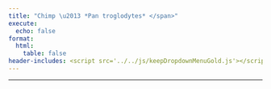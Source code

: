 ```yaml
---
title: "Chimp \u2013 *Pan troglodytes* </span>"
execute:
  echo: false
format:
  html:
    table: false
header-includes: <script src='../../js/keepDropdownMenuGold.js'></script>
---
```


***

```{=html}
<!-- Injected automatically via Jinja -->
 <link rel="stylesheet" href="https://cdn.datatables.net/1.13.6/css/jquery.dataTables.min.css">
<link rel="stylesheet" href="https://cdn.datatables.net/buttons/2.4.1/css/buttons.dataTables.min.css">
<link rel="stylesheet" href="https://cdn.datatables.net/responsive/2.5.0/css/responsive.dataTables.min.css">
<link rel="stylesheet" href="https://cdn.datatables.net/select/1.7.0/css/select.dataTables.min.css">

<style>
    .dt-buttons {
        position: relative;
        z-index: 2; /* Your original value */
    }
    
    .dt-button-collection {
        z-index: 101; /* Your original value */
    }
    
    /* Mobile-only fixes for button collection */
    @media (max-width: 768px) {
        .dt-button-collection {
            z-index: 9999 !important;
            position: fixed !important;
            top: 10% !important; /* Move down from top to prevent cutting */
            left: 50% !important;
            transform: translateX(-50%) !important; /* Only horizontal centering */
            max-height: 80vh !important;
            max-width: 95vw !important;
            overflow-y: auto !important;
            box-shadow: 0 4px 12px rgba(0,0,0,0.15) !important;
            border-radius: 4px !important;
        }
        
        /* Ensure DataTable wrapper doesn't clip the dropdown */
        .dataTables_wrapper {
            overflow: visible !important;
        }
        
        /* Center-align and make buttons wrap properly */
        .dataTables_wrapper .dt-buttons {
            float: none !important;
            display: flex !important;
            flex-wrap: wrap !important;
            justify-content: center !important; /* Center align buttons */
            gap: 5px !important;
            width: 100% !important;
            max-width: 100% !important;
            overflow: visible !important;
        }
        
        /* Make individual buttons responsive */
        .dt-buttons .dt-button {
            flex: 0 1 auto !important;
            min-width: 0 !important;
            white-space: nowrap !important;
            font-size: 0.8rem !important;
            padding: 0.3rem 0.5rem !important;
        }
        
        .selection-counter {
            float: right;
            display: block;
            margin: 10px 10px 10px 0;
            text-align: right;
        }
    }
    
    /* Your existing styles with z-index adjustments */
    :root {
        --table-underline-offset: 1px;
        --table-underline-thickness: 1px;
        --table-line-height: 1.1;
    }
    
    table.dataTable {
        --underline-offset: var(--table-underline-offset);
        --underline-thickness: var(--table-underline-thickness);
        line-height: var(--table-line-height);
    }
    
    table.dataTable thead th {
        font-size: 90% !important;
    }
    
    table.dataTable tbody td {
        font-size: 90% !important;
    }
    
    table.dataTable.compact tbody td {
        padding-top: 5px !important;
        padding-bottom: 5px !important;
    }
    
    input[type="text"]::placeholder {
        font-style: italic;
        font-size: 80%;
    }
    
    .dataTables_wrapper .dataTables_info {
        font-weight: bold;
        margin-left: 0px !important;
        padding-top: 8px !important;
        clear: none !important;
    }
    
    .dataTables_wrapper .dt-buttons {
        float: left !important;
    }
    
    #top_info_display {
        float: none !important;
        text-align: right;
    }
    
    .selection-counter {
        color: #1f4eb6;
        font-weight: bold;
        font-size: 80%;
        float: right;
        margin-top: 8px;
        margin-right: 0px;
        padding: 5px 10px;
        background: #f9f9f9;
        border: 1px solid #ddd;
        border-radius: 4px;
        clear: right;
        text-align: right;
    }
    
    @media (max-width: 768px) {
        .selection-counter {
            float: right;
            display: block;
            margin: 10px 10px 10px 0;
            text-align: right;
        }
    }
    
    .top-controls-container {
        display: flex;
        align-items: center;
        justify-content: space-between;
        width: 100%;
        margin-bottom: 10px;
    }
    
    .buttons-container {
        display: flex;
        align-items: center;
        gap: 5px;
        flex-wrap: wrap;
    }
    
    @media (max-width: 768px) {
        .top-controls-container {
            flex-direction: column;
            align-items: flex-start;
            gap: 10px;
        }
    }
    
    .dataTables_wrapper .dt-layout-row.dt-layout-top .dt-layout-cell.dt-start {
        display: flex;
        align-items: center;
        flex-wrap: wrap;
        gap: 2px;
    }
    
    .custom-info-container {
        display: inline-flex;
        align-items: center;
        gap: 5px;
    }
    
    .custom-info-container .fa-solid {
        font-size: 1em;
        color: darkgreen;
    }
    
    .dataTables_wrapper .dt-buttons {
        display: inline-flex;
        gap: 5px;
    }
    
    /* Checkbox styles remain the same */
    table.dataTable tbody tr.selected td.select-checkbox::after {
        content: '✓';
        font-size: 0.8rem;
        color: #333;
        font-weight: bold;
        position: absolute;
        top: 50%;
        left: 50%;
        transform: translate(-50%, -50%);
        line-height: 1;
        pointer-events: none;
    }
    
    table.dataTable.compact>tbody>tr.selected>td.select-checkbox:after, 
    table.dataTable.compact>tbody>tr.selected>th.select-checkbox:after{
        margin-top: -0.025rem;
        margin-left: -0.05rem;
    }
    
    table.dataTable td.select-checkbox::before {
        position: relative;
    }
    
    table.dataTable td.select-checkbox {
        text-align: center;
        vertical-align: middle;
        padding: 0.5rem;
        width: 3.5rem;
        min-width: 2.5rem;
        position: relative;
    }
    
    table.dataTable tbody tr.selected td.select-checkbox::before {
        background: #f0f8ff;
        border-color: #337ab7;
    }
    
    table.dataTable.compact>tbody>tr>td.select-checkbox:before,
    table.dataTable.compact>tbody>tr>th.select-checkbox:before {
        margin-top: -0.3rem;
    }
    
    @media (max-width: 768px) {
        table.dataTable td.select-checkbox {
            padding: 0.25rem;
            width: 2rem;
            min-width: 1.5rem;
        }
    
        table.dataTable td.select-checkbox::before {
            width: 0.8rem;
            height: 0.8rem;
        }
        
        table.dataTable.compact>tbody>tr>td.select-checkbox:before,
        table.dataTable.compact>tbody>tr>th.select-checkbox:before {
            margin-top: -0.4rem;
        }
    
        table.dataTable tbody tr.selected td.select-checkbox::after {
            font-size: 0.7rem;
        }
    }
    
    /* Additional mobile fix for very small screens */
    @media (max-width: 480px) {
        .selection-counter {
            float: left;
            display: block;
            text-align: left;
            margin: 0 0 5px 0 !important;
        }
         .dt-button-collection {
            z-index: 10000 !important;
            position: fixed !important;
            max-width: 90vw; /* Prevent it from being too wide */
        }
        
    /* Make individual buttons full width on very small screens */
        .buttons-container {
            flex-direction: column; !important;
            width: 100%; /* Take full width */
            gap: 5px;
        }
        
        .dt-buttons {
            width: 100% !important; /* Full width for button container */
            display: flex !important;
            flex-direction: column !important; /* Stack buttons vertically */
            gap: 5px;
        }
        
        .dt-button {
            width: 100% !important; /* Each button takes full width */
            box-sizing: border-box;
            white-space: nowrap !important;
        }
        
        table.dataTable td.select-checkbox {
            padding: 0.2rem;
            width: 1.5rem;
            min-width: 1.2rem;
        }
    
        table.dataTable td.select-checkbox::before {
            width: 0.5rem;
            height: 0.5rem;
        }
    
        table.dataTable tbody tr.selected td.select-checkbox::after {
            font-size: 0.6rem;
        }
        
        input[type="text"]::placeholder {
            font-size: 60% !important;
        }
    }
    
    .dataTables_filter {
        display: none !important;
    }
</style>

<table id="chimp-table" class="display nowrap cell-border compact" style="width:100%">
    <thead></thead>
    <tfoot></tfoot>
</table>

<script src="https://code.jquery.com/jquery-3.7.0.min.js"></script>
<script src="https://cdn.datatables.net/1.13.6/js/jquery.dataTables.min.js"></script>
<script src="https://cdn.datatables.net/responsive/2.5.0/js/dataTables.responsive.min.js"></script>
<script src="https://cdn.datatables.net/buttons/2.4.1/js/dataTables.buttons.min.js"></script>
<script src="https://cdn.datatables.net/buttons/2.4.1/js/buttons.colVis.min.js"></script>
<script src="https://cdn.datatables.net/select/1.7.0/js/dataTables.select.min.js"></script>
<script src="https://cdnjs.cloudflare.com/ajax/libs/jszip/3.10.1/jszip.min.js"></script>
<script src="https://cdn.datatables.net/buttons/2.4.1/js/buttons.html5.min.js"></script>
<script src="https://cdn.datatables.net/buttons/2.4.1/js/buttons.copy.min.js"></script>

<script>
$(document).ready(function() {
    console.log('Starting DataTable initialization...');
    
    $.getJSON("../../JSON/chimp_gene_pair.json", function(data) {
        console.log('JSON data loaded successfully:', data.length, 'rows');
        
        const columns = [
  {
    "data": "Interaction ID",
    "title": "<span title=\"Unique ConnectomeDB ID for each ligand\u2013receptor pair\">Interaction ID</span>"
  },
  {
    "data": "Chimp LR Pair",
    "title": "<span title=\"Ligand-receptor Pair\">Chimp LR Pair</span>"
  },
  {
    "data": "Ligand Symbols",
    "title": "<span title=\"Official gene symbol (aliases, old names)\">Ligand Symbols</span>"
  },
  {
    "data": "Receptor Symbols",
    "title": "<span title=\"Official gene symbol (aliases, old names)\">Receptor Symbols</span>"
  },
  {
    "data": "Ligand Location",
    "title": "<span title=\"Location based on the predicted subcellular localization of the human proteome\">Ligand Location</span>"
  },
  {
    "data": "Receptor Location",
    "title": "<span title=\"Location based on the predicted subcellular localization of the human proteome\">Receptor Location</span>"
  },
  {
    "data": "Ligand ENSEMBL ID",
    "title": "<span title=\"ENSEMBL gene ID for the ligand (link to ENSEMBL)\">Ligand ENSEMBL ID</span>"
  },
  {
    "data": "Receptor ENSEMBL ID",
    "title": "<span title=\"ENSEMBL gene ID for the receptor (link to ENSEMBL)\">Receptor ENSEMBL ID</span>"
  },
  {
    "data": "Perplexity",
    "title": "<span title=\"Click the logo below to run Perplexity on the Human LR pair\">Perplexity</span>"
  },
  {
    "data": "Chimp evidence",
    "title": "Chimp evidence"
  },
  {
    "data": "Human Ligand Symbols",
    "title": "Human Ligand Symbols"
  },
  {
    "data": "Human Receptor Symbols",
    "title": "Human Receptor Symbols"
  }
];
        console.log('Columns config:', columns);

        // Build header HTML - add checkbox column back
        // Set the header for the first column to 'Copy' with a tooltip
        var headerHtml = '<tr><th title="Tick boxes for rows to download via the CSV/Excel buttons">Select</th>';
        columns.forEach(function(col) {
            headerHtml += '<th>' + (col.title || col.data || '') + '</th>';
        });
        headerHtml += '</tr>';
        $('#chimp-table thead').html(headerHtml);

        // Calculate hidden columns based on total column count (adjust for checkbox column)
        var totalColumns = columns.length + 1; // +1 for checkbox column
        
        // Only include valid positive column indices for hiding
        var hiddenColumns = [11,12];
        
        // Add last 2 columns to hidden list (adjust this number as needed)
        // Remember to adjust for the prepended checkbox column
        // for (var i = 2; i > 0; i--) {
        //     var colIndex = totalColumns - i;
        //     if (colIndex > 0 && hiddenColumns.indexOf(colIndex) === -1) {
        //         hiddenColumns.push(colIndex);
        //     }
        // }

        console.log('Total columns:', totalColumns);
        console.log('Hidden columns:', hiddenColumns);

        var table = $('#chimp-table').DataTable({
            data: data,
            columns: [
                {
                    data: null,
                    defaultContent: '',
                    orderable: false,
                    className: 'select-checkbox',
                    width: '20px'
                }
            ].concat(columns), // Add checkbox column as first column
            scrollX: true,
            fixedHeader: false,
            fixedColumns: {
                start: 1,
            },
            autoWidth: true,
            responsive: false,
            dom: 'Bfrtip',
            searching: true,
            select: {
                style: 'multi',
                selector: 'td:first-child'
            },
            lengthMenu: [[15, 25, 50, 100, -1], ["15", "25", "50", "100", "All"]],
            buttons: [
                { extend: 'pageLength',
                  text: function(dt, button, config) {
        return 'Show ' + dt.page.len() + ' Rows';
    }},
                { extend: 'colvis', text: 'Display Columns' },
                { extend: 'selectAll', text: 'Select All',
            action: function(e, dt, node, config) {
                $.fn.dataTable.ext.buttons.selectAll.action.call(this, e, dt, node, config);
                setTimeout(function() {
                    updateInfoDisplay();
                }, 100);
            }
        },

            { extend: 'selectNone', text: 'Deselect All',
        action: function(e, dt, node, config) {
            $.fn.dataTable.ext.buttons.selectNone.action.call(this, e, dt, node, config);
            setTimeout(function() {
                updateInfoDisplay();
            }, 100);
        }
    },

                {
                    extend: 'csvHtml5',
                    filename: 'ConnectomeDB2025_chimp',
                    exportOptions: {
                        columns: ':visible:not(:first-child)', // Export only visible columns, excluding checkbox
                        format: {
                            body: function(data, row, column, node) {
                                // Check if this cell contains the &#128269; (🔍) symbol AND a link (Perplexity column detection)
                                if (data && typeof data.toString === 'function' && data.toString().includes('&#128269;') && data.toString().includes('<a ') && data.toString().includes('href=')) {
                                    var $temp = $('<div>').html(data);
                                    var href = $temp.find('a').attr('href');
                                    return href ? encodeURI(href) : data;
                                }
                                // For all other columns, strip HTML tags
                                return (data && data.replace) ? data.replace(/<[^>]*>/g, '') : data;
                            }
                        }
                    },
                    action: function(e, dt, button, config) {
                        var selectedRows = dt.rows('.selected').count();
                        if (selectedRows > 0) {
                            config.exportOptions.modifier = { selected: true };
                        } else {
                            config.exportOptions.modifier = { page: 'all', search: 'none' };
                        }
                        $.fn.dataTable.ext.buttons.csvHtml5.action.call(this, e, dt, button, config);
                    }
                },
                {
                    extend: 'excelHtml5',
                    filename: 'ConnectomeDB2025_chimp',
                    title: null,
                    exportOptions: {
                        columns: ':visible:not(:first-child)', // Export only visible columns, excluding checkbox
                        format: {
                            body: function(data, row, column, node) {
                                // Check if this cell contains the &#128269; (🔍) symbol AND a link (Perplexity column detection)
                                if (data && typeof data.toString === 'function' && data.toString().includes('&#128269;') && data.toString().includes('<a ') && data.toString().includes('href=')) {
                                    var $temp = $('<div>').html(data);
                                    var href = $temp.find('a').attr('href');
                                    return href ? encodeURI(href) : data;
                                }
                                return (data && data.replace) ? data.replace(/<[^>]*>/g, '') : data;
                            }
                        }
                    },
                    action: function(e, dt, button, config) {
                        var selectedRows = dt.rows('.selected').count();
                        if (selectedRows > 0) {
                            config.exportOptions.modifier = { selected: true };
                        } else {
                            config.exportOptions.modifier = { page: 'all', search: 'none' };
                        }
                        $.fn.dataTable.ext.buttons.excelHtml5.action.call(this, e, dt, button, config);
                    }
                },
                // {
                //     extend: 'copyHtml5',
                //     filename: 'ConnectomeDB2025_chimp',
                //     title: null,
                //     exportOptions: {
                //         columns: ':visible:not(:first-child)', // Export only visible columns, excluding checkbox
                //         format: {
                //             body: function(data, row, column, node) {
                //                 // Check if this cell contains the &#128269; (🔍) symbol AND a link (Perplexity column detection)
                //                 if (data && typeof data.toString === 'function' && data.toString().includes('&#128269;') && data.toString().includes('<a ') && data.toString().includes('href=')) {
                //                     var $temp = $('<div>').html(data);
                //                     var href = $temp.find('a').attr('href');
                //                     return href ? encodeURI(href) : data;
                //                 }
                //                 return (data && data.replace) ? data.replace(/<[^>]*>/g, '') : data;
                //             }
                //         }
                //     },
                //     action: function(e, dt, button, config) {
                //         var selectedRows = dt.rows('.selected').count();
                //         if (selectedRows > 0) {
                //             config.exportOptions.modifier = { selected: true };
                //         } else {
                //             config.exportOptions.modifier = { page: 'all', search: 'none' };
                //         }
                //         $.fn.dataTable.ext.buttons.copyHtml5.action.call(this, e, dt, button, config);
                //     }
                // }
            ],
            columnDefs: [
                {
                    orderable: false,
                    className: 'select-checkbox',
                    targets: 0
                },
                // Adjusted for checkbox column: Original column 10 is now at index 11
                { "className": "dt-center", "targets": [9] },
                // Adjusted for checkbox column: Original columns 5 and 6 are now at indices 5 and 6
                { "width": "275px", "targets": [2,3] },
                { "visible": false, "targets": hiddenColumns }
            ],
            initComplete: function () {
                console.log('DataTable initialization complete');
                var api = this.api();
                
                $('.dataTables_wrapper .dt-layout-row.dt-layout-top .dt-layout-cell.dt-end').append('<div class="dataTables_info" id="top_info_display"></div>');


                 // ADD THIS LINE: Create separate selection counter
                $('.dt-buttons').after('<div class="selection-counter" id="selection_counter">0 rows selected</div>');
                // --- Adjust your updateInfoDisplay function ---
                window.updateInfoDisplay = function() {
                    var info = api.page.info();
                    var selectedCount = api.rows('.selected').count();
                    var filteredCount = api.rows({ search: 'applied' }).count();
                    var totalCount = api.rows().count();
            
                    var infoText = `Showing ${info.start + 1} to ${info.end} of ${filteredCount} entries`;
            
                    if (filteredCount !== totalCount) {
                        infoText += ` (filtered from ${totalCount} total entries)`;
                    }
            
                    if (selectedCount > 0) {
                        var selectedInFiltered = api.rows({ search: 'applied' }).nodes().to$().filter('.selected').length;
                        infoText += ` - ${selectedInFiltered} rows selected`;
                    }
            
                    // Update BOTH the original (bottom) and the cloned (top) info elements
                    // Make sure to update the one with the new ID for the top display
                    $('#top_info_display_clone_2').html(infoText); // Update the cloned one
                    $('.dataTables_wrapper .dataTables_info').html(infoText); // This will update the original bottom one
                };

            // ADD THIS: Simple counter update function
                    window.updateSelectionCounter = function() {
                        var selectedCount = api.rows('.selected').count();
                        var filteredCount = api.rows({ search: 'applied' }).count();
                        var totalCount = api.rows().count();
                        
                        if (selectedCount > 0) {
                            var selectedInFiltered = api.rows({ search: 'applied' }).nodes().to$().filter('.selected').length;
                            $('#selection_counter').text(selectedInFiltered + ' rows selected');
                            $('#selection_counter').show();
                        } else {
                            $('#selection_counter').text('0 rows selected');
                        }
                    };
            window.updateButtonText = function() {
                var filteredCount = api.rows({ search: 'applied' }).count();
                var totalCount = api.rows().count();
                
                if (filteredCount === totalCount) {
                    $('.buttons-select-all').text('Select All (' + totalCount + ')');
                } else {
                    $('.buttons-select-all').text('Select All Filtered (' + filteredCount + ')');
                }
            };

            // Add this event listener
            api.on('draw.dt select.dt deselect.dt', function() {
                setTimeout(updateButtonText, 100);
                setTimeout(updateInfoDisplay, 100);
                setTimeout(updateSelectionCounter, 100); // ADD THIS LINE
            });

            updateInfoDisplay(); // Call it once after setup
            updateSelectionCounter(); // ADD THIS LINE

                // Wait for DOM to be ready, then add filter
                setTimeout(function() {
                    // Create a filter container directly above the table and headers
                    var filterContainer = $('<div id="column-filters" style="background: white; padding-left: 0px; padding-right: 0px; padding-bottom: 10px; border: 0px solid #ddd; margin-bottom: 1px; width: 100%;"></div>');
                    $('#chimp-table').closest('.dataTables_wrapper').prepend(filterContainer);

                    var filterDiv = $('<div style="max-width: 100%;"></div>');
                    var label = $('<label></label>');

                    // Create input without datalist (no autofill)
                    var input = $('<input type="text" placeholder="Search Ligand(s) / Receptor(s): i.e. ACE, CD24, EGFR, CEACAM5, NRXN3" />')
                        .css({
                            'width': '100%',
                            'padding': '8px',
                            'font-size': '1.1rem',
                            'border': '1px solid #ccc',
                            'border-radius': '4px'
                        })
                        .addClass('mobile-tiny-input') // Add the class for mobile styling
                        .on('input keyup', function () {
                            var val = this.value;
                            console.log('Search input changed:', val);

                            // Remove any existing custom search
                            while($.fn.dataTable.ext.search.length > 0) {
                                $.fn.dataTable.ext.search.pop();
                            }

                            if (val === '') {
                                // If empty, don't add any custom search and reset ordering
                                api.order([]); // Remove custom ordering
                                api.draw();
                            } else {
                                const searchTerms = val.split(',').map(term => term.trim().toLowerCase()).filter(term => term !== '');

                                if (searchTerms.length > 0) {
                                    // Update the search function to include columns 3, 4, 11, 12
                                    $.fn.dataTable.ext.search.push(function(settings, data, dataIndex) {
                                        var col3Value = data[3] ? data[3].toString().replace(/<[^>]*>/g, '').toLowerCase() : '';
                                        var col4Value = data[4] ? data[4].toString().replace(/<[^>]*>/g, '').toLowerCase() : '';
                                        var col11Value = data[11] ? data[11].toString().replace(/<[^>]*>/g, '').toLowerCase() : '';
                                        var col12Value = data[12] ? data[12].toString().replace(/<[^>]*>/g, '').toLowerCase() : '';
                                    
                                        return searchTerms.some(term =>
                                            col3Value.includes(term) || 
                                            col4Value.includes(term) || 
                                            col11Value.includes(term) || 
                                            col12Value.includes(term)
                                        );
                                    });

                                    // After filtering, apply the custom sort.
                                    // We'll force a redraw which will trigger the 'order.dt' event and our custom sort.
                                    api.draw();
                                } else {
                                    api.order([]); // Remove custom ordering if no valid search terms
                                    api.draw();
                                }
                            }
                        });

                    filterDiv.append(label).append(input);
                    filterContainer.append(filterDiv);
                }, 100);

                // Custom sort function to prioritize search results based on the active search input
api.on('order.dt search.dt', function () {
    var searchVal = $('#column-filters input[type="text"]').val();

    if (searchVal && searchVal.trim() !== '') {
        const searchTerms = searchVal
            .split(',')
            .map(term => term.trim().toLowerCase())
            .filter(term => term !== '');
            
        if (searchTerms.length === 0) return;

        // Get current order information from DataTables
        var currentOrder = api.order();
        var isCustomSearchActive = true;

        // Check if user is trying to sort by a specific column
        if (currentOrder.length > 0) {
            var sortColumnIndex = currentOrder[0][0];
            var sortDirection = currentOrder[0][1]; // 'asc' or 'desc'
            
            // If sorting by a column other than our search columns (4, 5, 12, 13), 
            // let DataTables handle it normally
            if (sortColumnIndex !== 3 && sortColumnIndex !== 4 && sortColumnIndex !== 11 && sortColumnIndex !== 12) {
                isCustomSearchActive = false;
            }
        }

        if (isCustomSearchActive) {
            api.rows().sort(function (rowIdxA, rowIdxB) {
                let scoreA = 0;
                let scoreB = 0;

                const rowDataA = api.row(rowIdxA).data();
                const rowDataB = api.row(rowIdxB).data();

                const normalize = str =>
                    str ? str.toString().replace(/<[^>]*>/g, '').toLowerCase().trim() : '';

                const valuesA = [normalize(rowDataA[3]), normalize(rowDataA[4]), normalize(rowDataA[11]), normalize(rowDataA[12])];
                const valuesB = [normalize(rowDataB[3]), normalize(rowDataB[4]), normalize(rowDataB[11]), normalize(rowDataB[12])];

                searchTerms.forEach(term => {
                    valuesA.forEach(value => {
                        if (value === term) scoreA -= 1000;
                        else if (value.startsWith(term + ',')) scoreA -= 950;
                        else if (value.startsWith(term + ' ')) scoreA -= 900;
                        else if (value.includes('(' + term + ')')) scoreA -= 850;
                        else if (value.includes(term + ' ()')) scoreA -= 800;
                        else if (value.startsWith(term)) scoreA -= 700;
                        else if (value.includes(term)) scoreA -= 100;
                    });

                    valuesB.forEach(value => {
                        if (value === term) scoreB -= 1000;
                        else if (value.startsWith(term + ',')) scoreB -= 950;
                        else if (value.startsWith(term + ' ')) scoreB -= 900;
                        else if (value.includes('(' + term + ')')) scoreB -= 850;
                        else if (value.includes(term + ' ()')) scoreB -= 800;
                        else if (value.startsWith(term)) scoreB -= 700;
                        else if (value.includes(term)) scoreB -= 100;
                    });
                });

                return scoreA - scoreB;
            });
        }
    } else {
        // When no search is active, let DataTables handle sorting normally
        // Don't override with custom sorting
    }
});
            }
        });

        // Event listener for when the search input is cleared manually
        $(document).on('input', '#column-filters input[type="text"]', function() {
            if (this.value === '') {
                // When cleared, the 'search.dt' event handler above will reset the order
                table.draw();
            }
        });

    }).fail(function(jqxhr, textStatus, error) {
        console.error("Failed to load JSON data:", textStatus, error);
        console.error("JSON path:", "../../JSON/chimp_gene_pair.json");
        alert("Failed to load table data. Please check the console for details.");
    });
});
</script>
```





